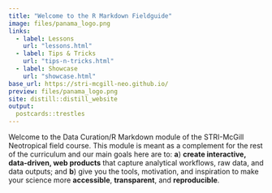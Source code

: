 ```yaml
---
title: "Welcome to the R Markdown Fieldguide"
image: files/panama_logo.png
links:
  - label: Lessons
    url: "lessons.html"
  - label: Tips & Tricks
    url: "tips-n-tricks.html"
  - label: Showcase
    url: "showcase.html"
base_url: https://stri-mcgill-neo.github.io/
preview: files/panama_logo.png
site: distill::distill_website
output:
  postcards::trestles
---
```

 
Welcome to the Data Curation/R Markdown module of the STRI-McGill Neotropical field course. This module is meant as a complement for the rest of the curriculum and our main goals here are to: **a**)  **create interactive, data-driven, web products** that capture analytical workflows, raw data, and data outputs; and **b**) give you the tools, motivation, and inspiration to make your science more **accessible**, **transparent**, and **reproducible**.

